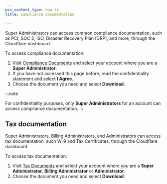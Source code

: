 ```yaml
---
pcx_content_type: how-to
title: Compliance documentation

---
```


Super Administrators can access common compliance documentation, such as PCI, SOC 2, ISO, Disaster Recovery Plan (DRP), and more, through the Cloudflare dashboard.

To access compliance documentation:

1. Visit [Compliance Documents](https://dash.cloudflare.com/?to=/:account/compliance-docs) and select your account where you are a **Super Administrator**.
2. If you have not accessed this page before, read the confidentiality statement and select **I Agree**.
3. Choose the document you need and select **Download**.

:::note

For confidentiality purposes, only **Super Administrators** for an account can access compliance documentation.
:::

## Tax documentation

Super Administrators, Billing Administrators, and Administrators can access tax documentation, such W-9 and Tax Certificates, through the Cloudflare dashboard.

To access tax documentation:

1. Visit [Tax Documents](https://dash.cloudflare.com/?to=/:account/tax-docs) and select your account where you are a **Super Administrator**, **Billing Administrator** or **Administrator**.
2. Choose the document you need and select **Download**.
